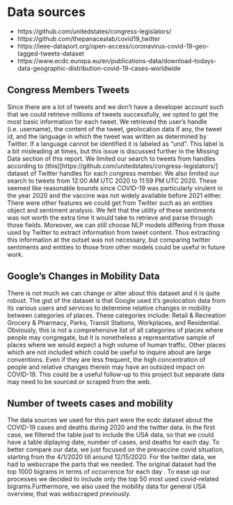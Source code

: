 # Data sources

- https://github.com/unitedstates/congress-legislators/
- https://github.com/thepanacealab/covid19_twitter
- https://ieee-dataport.org/open-access/coronavirus-covid-19-geo-tagged-tweets-dataset
- https://www.ecdc.europa.eu/en/publications-data/download-todays-data-geographic-distribution-covid-19-cases-worldwide

## Congress Members Tweets
Since there are a lot of tweets and we don't have a developer account such that we could retrieve millions of tweets successfully, we opted to get the most basic information for each tweet. We retrieved the user's handle (i.e. username), the content of the tweet, geolocation data if any, the tweet id, and the language in which the tweet was written as determined by Twitter. If a language cannot be identified it is labeled as "und". This label is a bit misleading at times, but this issue is discussed further in the Missing Data section of this report. We limited our search to tweets from handles according to (this)[https://github.com/unitedstates/congress-legislators/] dataset of Twitter handles for each congress member. We also limited our search to tweets from 12:00 AM UTC 2020 to 11:59 PM UTC 2020. These seemed like reasonable bounds since COVID-19 was particularly virulent in the year 2020 and the vaccine was not widely available before 2021 either. There were other features we could get from Twitter such as an entities object and sentiment analysis. We felt that the utility of these sentiments was not worth the extra time it would take to retrieve and parse through those fields. Moreover, we can still choose  NLP models differing from those used by Twitter to extract information from tweet content. Thus extracting this information at the outset was not necessary, but comparing twitter sentiments and entities to those from other models could be useful in future work.

<!-- add df.head() for congress data along with some summary statistics -->

## Google's Changes in Mobility Data
There is not much we can change or alter about this dataset and it is quite robust. The gist of the dataset is that Google used it's geolocation data from its various users and services to determine relative changes in mobility between categories of places. These categories include: Retail & Recreation	Grocery & Pharmacy, Parks, Transit Stations, Workplaces, and Residential. Obviously, this is not a comprehensive list of all categories of places where people may congregate, but it is nonetheless a representative sample of places where we would expect a high volume of human traffic. Other places which are not included which could be useful to inquire about are large conventions. Even if they are less frequent, the high concentration of people and relative changes therein may have an outsized impact on COVID-19. This could be a useful follow-up to this project but separate data may need to be sourced or scraped from the web.

<!-- add df.head() for mobility data along with some summary statistics -->
## Number of tweets cases and mobility
The data sources we used for this part were the ecdc dataset about the COVID-19 cases and deaths during 2020 and the twitter data. In the first case, we filtered the table just to include the USA data, so that we could have a table diplaying date, number of cases, and deaths for each day. To better compare our data, we just focused on the prevaccine covid situation, starting from the 4/1/2020 till around 12/15/2020. For the twitter data, we had to webscrape the parts that we needed. The original dataset had the top 1000 bigrams in terms of occurrence for each day . To ease up our processes we decided to include only the top 50 most used covid-related bigrams.Furthermore, we also used the mobility data for general USA overview, that was webscraped previously.
